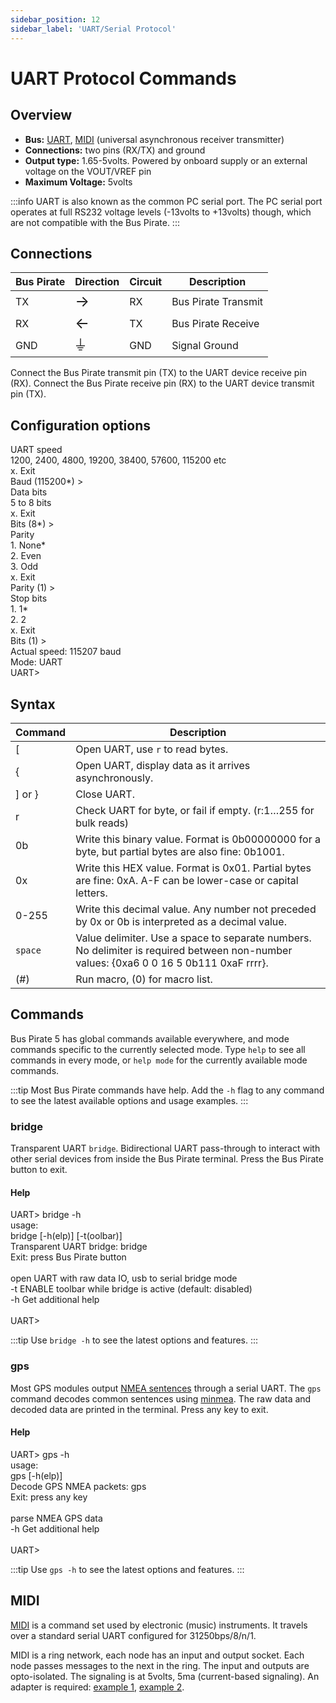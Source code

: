 ```yaml
---
sidebar_position: 12
sidebar_label: 'UART/Serial Protocol'
---
```


# UART Protocol Commands

## Overview

-   **Bus:** [UART](http://en.wikipedia.org/wiki/Serial_uart),
    [MIDI](http://en.wikipedia.org/wiki/Musical_Instrument_Digital_Interface)
    (universal asynchronous receiver transmitter)
-   **Connections:** two pins (RX/TX) and ground
-   **Output type:** 1.65-5volts. Powered by onboard supply or an external voltage on the VOUT/VREF pin
-   **Maximum Voltage:** 5volts

:::info
UART is also known as the common PC serial port. The PC serial port
operates at full RS232 voltage levels (-13volts to +13volts) though,
which are not compatible with the Bus Pirate.
:::

## Connections
| Bus Pirate | Direction                     | Circuit | Description   |
|------------|--------------------------|---------|---------------|
| TX       | <font size="+2">→</font> | RX    | Bus Pirate Transmit   |
| RX        | <font size="+2">←</font> | TX     | Bus Pirate Receive  |
| GND        | <font size="+2">⏚</font> | GND     | Signal Ground |

Connect the Bus Pirate transmit pin (TX) to the UART device receive
pin (RX). Connect the Bus Pirate receive pin (RX) to the UART
device transmit pin (TX).

## Configuration options

<BrowserWindow>
<span className="bp-info">UART speed</span><br/>
 1200, 2400, 4800, 19200, 38400, 57600, 115200 etc<br/>
 x. <span className="bp-info">Exit</span><br/>
<span className="bp-prompt">Baud (</span>115200*<span className="bp-prompt">) ></span> <br/>
<span className="bp-info">Data bits</span><br/>
 5 to 8 bits<br/>
 x. <span className="bp-info">Exit</span><br/>
<span className="bp-prompt">Bits (</span>8*<span className="bp-prompt">) ></span> <br/>
<span className="bp-info">Parity</span><br/>
 1. <span className="bp-info">None*</span><br/>
 2. <span className="bp-info">Even</span><br/>
 3. <span className="bp-info">Odd</span><br/>
 x. <span className="bp-info">Exit</span><br/>
<span className="bp-prompt">Parity (</span>1<span className="bp-prompt">) ></span> <br/>
<span className="bp-info">Stop bits</span><br/>
 1. <span className="bp-info">1*</span><br/>
 2. <span className="bp-info">2</span><br/>
 x. <span className="bp-info">Exit</span><br/>
<span className="bp-prompt">Bits (</span>1<span className="bp-prompt">) ></span> <br/>
<span className="bp-info">Actual speed: 115207 baud</span><br/>
<span className="bp-info">Mode:</span> UART<br/>
<span className="bp-prompt">UART></span> <br/>
</BrowserWindow>

## Syntax

|Command| Description  |
|---------|-------|
| [      | Open UART, use ```r``` to read bytes. |
| \{       | Open UART, display data as it arrives asynchronously. |
| \] or } | Close UART.  |
| r       | Check UART for byte, or fail if empty. (r:1…255 for bulk reads) |
| 0b      | Write this binary value. Format is 0b00000000 for a byte, but partial bytes are also fine: 0b1001.|
| 0x      | Write this HEX value. Format is 0x01. Partial bytes are fine: 0xA. A-F can be lower-case or capital letters. |
| 0-255   | Write this decimal value. Any number not preceded by 0x or 0b is interpreted as a decimal value. |
| ```space```| Value delimiter. Use a space to separate numbers. No delimiter is required between non-number values: \{0xa6 0 0 16 5 0b111 0xaF rrrr}. |
| \(#\)   | Run macro, (0) for macro list. |


## Commands

Bus Pirate 5 has global commands available everywhere, and mode commands specific to the currently selected mode. Type ```help``` to see all commands in every mode, or ```help mode``` for the currently available mode commands.

:::tip
Most Bus Pirate commands have help. Add the ```-h``` flag to any command to see the latest available options and usage examples. 
:::

### bridge

Transparent UART ```bridge```. Bidirectional UART pass-through to interact with other serial devices from inside the Bus Pirate terminal. Press the Bus Pirate button to exit.

#### Help

<BrowserWindow>
<span className="bp-prompt">UART></span> bridge -h<br/>
usage:<br/>
<span className="bp-info">bridge	[-h(elp)] [-t(oolbar)]</span><br/>
<span className="bp-info">Transparent UART bridge: bridge</span><br/>
<span className="bp-info">Exit: press Bus Pirate button</span><br/>
<br/>
<span className="bp-info">open UART with raw data IO, usb to serial bridge mode</span><br/>
<span className="bp-prompt">-t</span>	<span className="bp-info">ENABLE toolbar while bridge is active (default: disabled)</span><br/>
<span className="bp-prompt">-h</span>	<span className="bp-info">Get additional help</span><br/>
<br/>
<span className="bp-prompt">UART></span> <br/>
</BrowserWindow> 
 

:::tip
Use ```bridge -h``` to see the latest options and features.
:::

### gps 
Most GPS modules output [NMEA sentences](https://gpsd.gitlab.io/gpsd/NMEA.html) through a serial UART. The ```gps``` command decodes common sentences using [minmea](https://github.com/kosma/minmea). The raw data and decoded data are printed in the terminal. Press any key to exit.

#### Help

<BrowserWindow>
<span className="bp-prompt">UART></span> gps -h<br/>
usage:<br/>
<span className="bp-info">gps	[-h(elp)]</span><br/>
<span className="bp-info">Decode GPS NMEA packets: gps</span><br/>
<span className="bp-info">Exit: press any key</span><br/>
<br/>
<span className="bp-info">parse NMEA GPS data</span><br/>
<span className="bp-prompt">-h</span>	<span className="bp-info">Get additional help</span><br/>
<br/>
<span className="bp-prompt">UART></span> <br/>
</BrowserWindow>

:::tip
Use ```gps -h``` to see the latest options and features.
:::

<!--

                                                             |
| 2   | Live raw UART monitor. Any key exits. [More](http://dangerousprototypes.com/2009/10/19/uart-mode-updates/) |
| 3   | Transparent UART bridge with flow control.                                                                 |



### Live UART monitor

UART>(2)**<<<macro 2, UART monitor** Raw UART input. Space to
exit. UART> The UART monitor macro (2) shows a live display of
UART input as raw byte values without any type of formatting. Press any
key to exit the live monitor. This mode works best with a terminal that
can display raw byte values in a variety of formats.

This macro is like the transparent UART macro (1) but without
transmission abilities, and it can be exited with a key press. It’s
useful for monitoring high-speed UART input that causes buffer overrun
errors in other modes.
-->
## MIDI

[MIDI](http://en.wikipedia.org/wiki/Musical_Instrument_Digital_Interface)
is a command set used by electronic (music) instruments. It travels over
a standard serial UART configured for 31250bps/8/n/1.

MIDI is a ring network, each node has an input and output socket. Each
node passes messages to the next in the ring. The input and outputs are
opto-isolated. The signaling is at 5volts, 5ma (current-based
signaling). An adapter is required: [example
1](http://www.compuphase.com/electronics/midi_rs232.htm), [example
2](http://www.midi.org/techspecs/electrispec.php).



<!--

For macros and modes with flow control: CTS is on the CS pin (PIC input
from external circuit is passed to FTDI USB->serial chip). RTS is on the
CLOCK pin (PIC output mirrors output from FTDI chip).
-->
